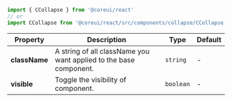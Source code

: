 
```jsx
import { CCollapse } from '@coreui/react'
// or
import CCollapse from '@coreui/react/src/components/collapse/CCollapse'
```

| Property | Description | Type | Default |
| --- | --- | --- | --- |
| **className** | A string of all className you want applied to the base component. | `string` | - |
| **visible** | Toggle the visibility of component. | `boolean` | - |
